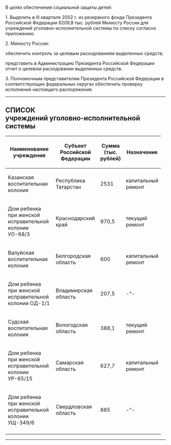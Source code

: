 {{Распоряжение Президента РФ
| НОМЕР          = 385-рп
| ДАТА           = 17.08.2002
| НАЗВАНИЕ       = 
| ДАТАПУБЛИКАЦИИ = 
| ИСТОЧНИК       = http://www.kremlin.ru/acts/bank/18460
| ДРУГОЕ         = 
| УТРАТИЛ СИЛУ   = 
| ПРЕДЫДУЩИЙ     = 
| СЛЕДУЮЩИЙ      = 
| КАЧЕСТВО       = 
}}<div class="text">

В целях обеспечения социальной защиты детей:

1. Выделить в III квартале 2002 г. из резервного фонда Президента Российской Федерации 6209,8 тыс. рублей Минюсту России для учреждений уголовно-исполнительной системы по списку согласно приложению.

2. Минюсту России:

обеспечить контроль за целевым расходованием выделенных средств;

представить в Администрацию Президента Российской Федерации отчет о целевом расходовании выделенных средств.

3. Полномочным представителям Президента Российской Федерации в соответствующих федеральных округах обеспечить проверку исполнения настоящего распоряжения.

{{Подпись|Президент Российской Федерации|В.Путин}}

{{left|17 августа 2002 года}}
{{left|№ 385-рп}}


----


{{left|ПРИЛОЖЕНИЕ}}
{{left|к распоряжению Президента}}
{{left|Российской Федерации}}
{{left|от 17 августа 2002 г.}}
{{left|№ 385-рп}}

== СПИСОК <br>учреждений уголовно-исполнительной системы ==

{| class=wikitable |
! width=39% | Наименование учреждения
! width=30% | Субъект Российской Федерации
! width=10% | Сумма (тыс. рублей)
! width=18% | Назначение
|-
| Казанская воспитательная колония
| Республика Татарстан
| 2531
| капитальный ремонт
|-
| Дом ребенка при женской исправительной колонии УО-68/3
| Краснодарский край
| 970,5
| текущий ремонт
|-
| Валуйская воспитательная колония
| Белгородская область
| 600
| капитальный ремонт
|-
| Дом ребенка при женской исправительной колонии ОД-1/1
| Владимирская область
| 207,5
| -"-
|-
| Судская воспитательная колония
| Вологодская область
| 388,1
| текущий ремонт
|-
| Дом ребенка при женской исправительной колонии УР-65/15
| Самарская область
| 627,7
| капитальный ремонт
|-
| Дом ребенка при женской исправительной колонии УЩ-349/6
| Свердловская область
| 885
| -"-
|-
|}


----

</div>
